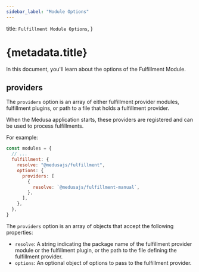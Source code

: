 ```yaml
---
sidebar_label: "Module Options"
---
```



  title: `Fulfillment Module Options`,
}

# {metadata.title}

In this document, you'll learn about the options of the Fulfillment Module.

## providers

The `providers` option is an array of either fulfillment provider modules, fulfillment plugins, or path to a file that holds a fulfillment provider.

When the Medusa application starts, these providers are registered and can be used to process fulfillments.

For example:

```js title="medusa-config.js"
const modules = {
  // ...
  fulfillment: {
    resolve: "@medusajs/fulfillment",
    options: {
      providers: [
        {
          resolve: `@medusajs/fulfillment-manual`,
        },
      ],
    },
  },
}
```

The `providers` option is an array of objects that accept the following properties:

- `resolve`: A string indicating the package name of the fulfillment provider module or the fulfillment plugin, or the path to the file defining the fulfillment provider.
- `options`: An optional object of options to pass to the fulfillment provider.
